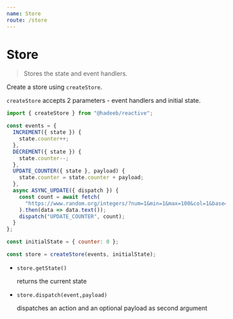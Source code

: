 ```yaml
---
name: Store
route: /store
---
```


# Store

> Stores the state and event handlers.

Create a store using `createStore`.

`createStore` accepts 2 parameters - event handlers and initial state.

```js
import { createStore } from "@hadeeb/reactive";

const events = {
  INCREMENT({ state }) {
    state.counter++;
  },
  DECREMENT({ state }) {
    state.counter--;
  },
  UPDATE_COUNTER({ state }, payload) {
    state.counter = state.counter + payload;
  },
  async ASYNC_UPDATE({ dispatch }) {
    const count = await fetch(
      "https://www.random.org/integers/?num=1&min=1&max=100&col=1&base=10&format=plain&rnd=new"
    ).then(data => data.text());
    dispatch("UPDATE_COUNTER", count);
  }
};

const initialState = { counter: 0 };

const store = createStore(events, initialState);
```

- `store.getState()`

  returns the current state

- `store.dispatch(event,payload)`

  dispatches an action and an optional payload as second argument
